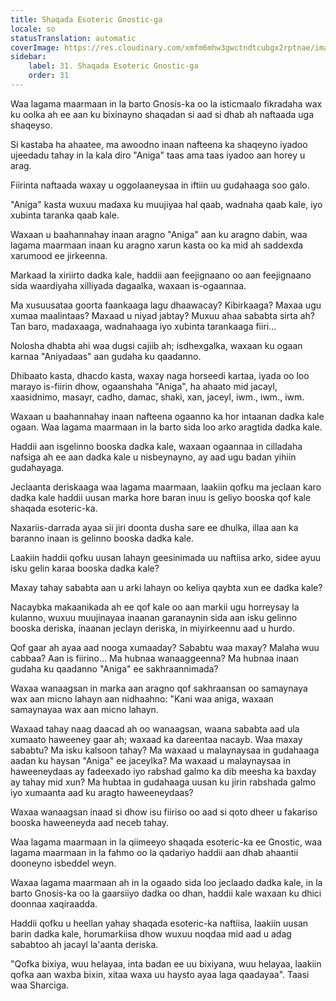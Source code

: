```yaml
---
title: Shaqada Esoteric Gnostic-ga
locale: so
statusTranslation: automatic
coverImage: https://res.cloudinary.com/xmfm6mhw3gwctndtcubgx2rptnae/image/upload/v1740468922/small_cover_tratado_de_psicologia_revolucionaria_a4c0dca4e0.webp
sidebar:
    label: 31. Shaqada Esoteric Gnostic-ga
    order: 31
---
```

Waa lagama maarmaan in la barto Gnosis-ka oo la isticmaalo fikradaha wax ku oolka ah ee aan ku bixinayno shaqadan si aad si dhab ah naftaada uga shaqeyso.

Si kastaba ha ahaatee, ma awoodno inaan nafteena ka shaqeyno iyadoo ujeedadu tahay in la kala diro "Aniga" taas ama taas iyadoo aan horey u arag.

Fiirinta naftaada waxay u oggolaaneysaa in iftiin uu gudahaaga soo galo.

"Aniga" kasta wuxuu madaxa ku muujiyaa hal qaab, wadnaha qaab kale, iyo xubinta taranka qaab kale.

Waxaan u baahannahay inaan aragno "Aniga" aan ku aragno dabin, waa lagama maarmaan inaan ku aragno xarun kasta oo ka mid ah saddexda xarumood ee jirkeenna.

Markaad la xiriirto dadka kale, haddii aan feejignaano oo aan feejignaano sida waardiyaha xilliyada dagaalka, waxaan is-ogaannaa.

Ma xusuusataa goorta faankaaga lagu dhaawacay? Kibirkaaga? Maxaa ugu xumaa maalintaas? Maxaad u niyad jabtay? Muxuu ahaa sababta sirta ah? Tan baro, madaxaaga, wadnahaaga iyo xubinta tarankaaga fiiri...

Nolosha dhabta ahi waa dugsi cajiib ah; isdhexgalka, waxaan ku ogaan karnaa "Aniyadaas" aan gudaha ku qaadanno.

Dhibaato kasta, dhacdo kasta, waxay naga horseedi kartaa, iyada oo loo marayo is-fiirin dhow, ogaanshaha "Aniga", ha ahaato mid jacayl, xaasidnimo, masayr, cadho, damac, shaki, xan, jaceyl, iwm., iwm., iwm.

Waxaan u baahannahay inaan nafteena ogaanno ka hor intaanan dadka kale ogaan. Waa lagama maarmaan in la barto sida loo arko aragtida dadka kale.

Haddii aan isgelinno booska dadka kale, waxaan ogaannaa in cilladaha nafsiga ah ee aan dadka kale u nisbeynayno, ay aad ugu badan yihiin gudahayaga.

Jeclaanta deriskaaga waa lagama maarmaan, laakiin qofku ma jeclaan karo dadka kale haddii uusan marka hore baran inuu is geliyo booska qof kale shaqada esoteric-ka.

Naxariis-darrada ayaa sii jiri doonta dusha sare ee dhulka, illaa aan ka baranno inaan is gelinno booska dadka kale.

Laakiin haddii qofku uusan lahayn geesinimada uu naftiisa arko, sidee ayuu isku gelin karaa booska dadka kale?

Maxay tahay sababta aan u arki lahayn oo keliya qaybta xun ee dadka kale?

Nacaybka makaanikada ah ee qof kale oo aan markii ugu horreysay la kulanno, wuxuu muujinayaa inaanan garanaynin sida aan isku gelinno booska deriska, inaanan jeclayn deriska, in miyirkeennu aad u hurdo.

Qof gaar ah ayaa aad nooga xumaaday? Sababtu waa maxay? Malaha wuu cabbaa? Aan is fiirino... Ma hubnaa wanaaggeenna? Ma hubnaa inaan gudaha ku qaadanno "Aniga" ee sakhraannimada?

Waxaa wanaagsan in marka aan aragno qof sakhraansan oo samaynaya wax aan micno lahayn aan nidhaahno: "Kani waa aniga, waxaan samaynayaa wax aan micno lahayn.

Waxaad tahay naag daacad ah oo wanaagsan, waana sababta aad ula xumaato haweeney gaar ah; waxaad ka dareentaa nacayb. Waa maxay sababtu? Ma isku kalsoon tahay? Ma waxaad u malaynaysaa in gudahaaga aadan ku haysan "Aniga" ee jaceylka? Ma waxaad u malaynaysaa in haweeneydaas ay fadeexado iyo rabshad galmo ka dib meesha ka baxday ay tahay mid xun? Ma hubtaa in gudahaaga uusan ku jirin rabshada galmo iyo xumaanta aad ku aragto haweeneydaas?

Waxaa wanaagsan inaad si dhow isu fiiriso oo aad si qoto dheer u fakariso booska haweeneyda aad neceb tahay.

Waa lagama maarmaan in la qiimeeyo shaqada esoteric-ka ee Gnostic, waa lagama maarmaan in la fahmo oo la qadariyo haddii aan dhab ahaantii dooneyno isbeddel weyn.

Waxaa lagama maarmaan ah in la ogaado sida loo jeclaado dadka kale, in la barto Gnosis-ka oo la gaarsiiyo dadka oo dhan, haddii kale waxaan ku dhici doonnaa xaqiraadda.

Haddii qofku u heellan yahay shaqada esoteric-ka naftiisa, laakiin uusan barin dadka kale, horumarkiisa dhow wuxuu noqdaa mid aad u adag sababtoo ah jacayl la'aanta deriska.

"Qofka bixiya, wuu helayaa, inta badan ee uu bixiyana, wuu helayaa, laakiin qofka aan waxba bixin, xitaa waxa uu haysto ayaa laga qaadayaa". Taasi waa Sharciga.

